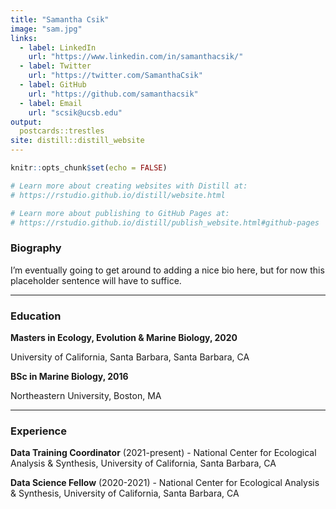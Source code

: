 ```yaml
---
title: "Samantha Csik"
image: "sam.jpg"
links:
  - label: LinkedIn
    url: "https://www.linkedin.com/in/samanthacsik/"
  - label: Twitter
    url: "https://twitter.com/SamanthaCsik"
  - label: GitHub
    url: "https://github.com/samanthacsik"
  - label: Email
    url: "scsik@ucsb.edu"
output:
  postcards::trestles
site: distill::distill_website
---
```


```r
knitr::opts_chunk$set(echo = FALSE)

# Learn more about creating websites with Distill at:
# https://rstudio.github.io/distill/website.html

# Learn more about publishing to GitHub Pages at:
# https://rstudio.github.io/distill/publish_website.html#github-pages

```

### Biography     


I'm eventually going to get around to adding a nice bio here, but for now this placeholder sentence will have to suffice.

--------------------------------------------------------------------------------------------------------------------------------------------

### Education

**Masters in Ecology, Evolution & Marine Biology, 2020** 

University of California, Santa Barbara, Santa Barbara, CA

**BSc in Marine Biology, 2016**                               

Northeastern University, Boston, MA

--------------------------------------------------------------------------------------------------------------------------------------------

### Experience

**Data Training Coordinator** (2021-present) - National Center for Ecological Analysis & Synthesis, University of California, Santa Barbara, CA

**Data Science Fellow** (2020-2021) - National Center for Ecological Analysis & Synthesis, University of California, Santa Barbara, CA


